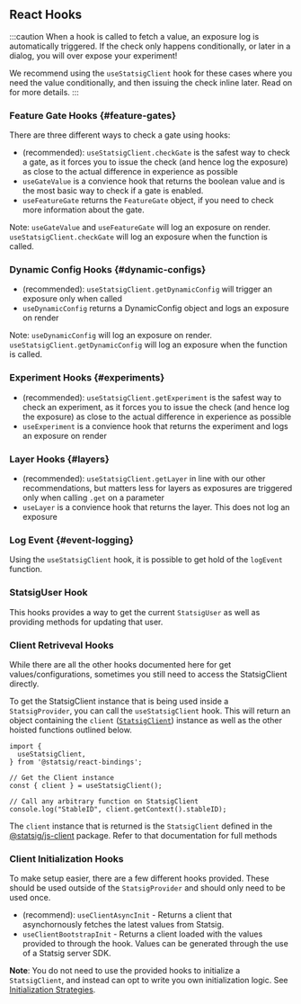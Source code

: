 
## React Hooks

:::caution
When a hook is called to fetch a value, an exposure log is automatically triggered. 
If the check only happens conditionally, or later in a dialog, you will over expose your experiment!  

We recommend using the `useStatsigClient` hook for these cases where you need the value conditionally, and then issuing the check inline later. 
Read on for more details.
:::

### Feature Gate Hooks  {#feature-gates}

There are three different ways to check a gate using hooks:

- (recommended): `useStatsigClient.checkGate` is the safest way to check a gate, as it forces you to issue the check (and hence log the exposure) as close to the actual difference in experience as possible
- `useGateValue` is a convience hook that returns the boolean value and is the most basic way to check if a gate is enabled.
- `useFeatureGate` returns the `FeatureGate` object, if you need to check more information about the gate.

Note: `useGateValue` and `useFeatureGate` will log an exposure on render. `useStatsigClient.checkGate` will log an exposure when the function is called.

<GitHubEmbed url="https://raw.githubusercontent.com/statsig-io/js-client-monorepo/main/samples/react/src/samples/react-precomp/sample-react-precomp-gate-hooks.tsx" />


### Dynamic Config Hooks {#dynamic-configs}

- (recommended): `useStatsigClient.getDynamicConfig` will trigger an exposure only when called
- `useDynamicConfig` returns a DynamicConfig object and logs an exposure on render

Note: `useDynamicConfig` will log an exposure on render. `useStatsigClient.getDynamicConfig` will log an exposure when the function is called.

<GitHubEmbed url="https://raw.githubusercontent.com/statsig-io/js-client-monorepo/main/samples/react/src/samples/react-precomp/sample-react-precomp-dc-hooks.tsx" />


### Experiment Hooks {#experiments}

- (recommended): `useStatsigClient.getExperiment` is the safest way to check an experiment, as it forces you to issue the check (and hence log the exposure) as close to the actual difference in experience as possible
- `useExperiment` is a convience hook that returns the experiment and logs an exposure on render

<GitHubEmbed url="https://raw.githubusercontent.com/statsig-io/js-client-monorepo/main/samples/react/src/samples/react-precomp/sample-react-precomp-exp-hooks.tsx" />


### Layer Hooks {#layers}
- (recommended): `useStatsigClient.getLayer` in line with our other recommendations, but matters less for layers as exposures are triggered only when calling `.get` on a parameter
- `useLayer` is a convience hook that returns the layer.  This does not log an exposure

<GitHubEmbed url="https://raw.githubusercontent.com/statsig-io/js-client-monorepo/main/samples/react/src/samples/react-precomp/sample-react-precomp-layer-hooks.tsx" />


### Log Event {#event-logging}

Using the `useStatsigClient` hook, it is possible to get hold of the `logEvent` function.

<GitHubEmbed url="https://raw.githubusercontent.com/statsig-io/js-client-monorepo/main/samples/react/src/samples/react-precomp/sample-react-precomp-log-event-hooks.tsx" />

### StatsigUser Hook

This hooks provides a way to get the current `StatsigUser` as well as providing methods for updating that user.

<GitHubEmbed url="https://raw.githubusercontent.com/statsig-io/js-client-monorepo/main/samples/react/src/samples/react-precomp/sample-react-precomp-user-hooks.tsx" />


### Client Retriveval Hooks

While there are all the other hooks documented here for get values/configurations, sometimes you still need to access the StatsigClient directly.

To get the StatsigClient instance that is being used inside a `StatsigProvider`, you can call the `useStatsigClient` hook. 
This will return an object containing the `client` ([`StatsigClient`](/client/javascript-sdk)) instance as well as the other hoisted functions outlined below.

```tsx
import {
  useStatsigClient,
} from '@statsig/react-bindings';

// Get the Client instance
const { client } = useStatsigClient();

// Call any arbitrary function on StatsigClient
console.log("StableID", client.getContext().stableID);
```


The `client` instance that is returned is the `StatsigClient` defined in the [@statsig/js-client](/client/javascript-sdk) package.  Refer to that documentation for full methods

### Client Initialization Hooks

To make setup easier, there are a few different hooks provided. These should be used outside of the `StatsigProvider` and should only need to be used once.

- (recommend): `useClientAsyncInit` - Returns a client that asynchornously fetches the latest values from Statsig.
- `useClientBootstrapInit` - Returns a client loaded with the values provided to through the hook. 
Values can be generated through the use of a Statsig server SDK.

**Note**: You do not need to use the provided hooks to initialize a `StatsigClient`, and instead can opt to write you own initialization logic. See [Initialization Strategies](init-strategies).

